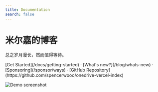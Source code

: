 ```yaml
---
title: Documentation
search: false
---
```



<h1 className="text-center font-extrabold md:text-5xl mt-8">米尔嘉的博客</h1>

<p className="text-center text-lg mb-2 text-gray-600 md:text-2xl">
  总之岁月漫长，然而值得等待。
</p>

<Bleed>
  <Features />
</Bleed>


<p className="mt-8 text-center">
  [Get Started](/docs/getting-started) · [What's new?](/blog/whats-new) · [Sponsoring](/sponsor/ways) · [GitHub
  Repository](https://github.com/spencerwooo/onedrive-vercel-index)
</p>

![Demo screenshot](../../public/images/demo.png)
